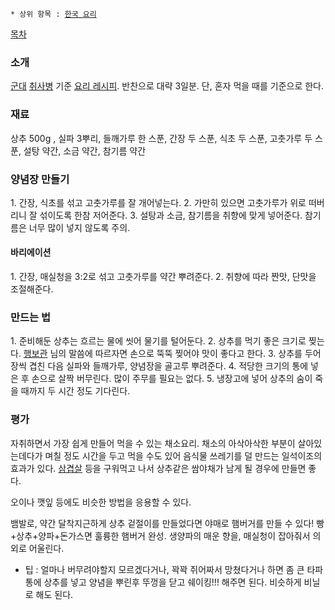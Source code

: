 * 상위 항목 : [[한국 요리]]

[[목차]]

=== 소개 ===

[[군대]] [[취사병]] 기준 [[요리 레시피]]. 
반찬으로 대략 3일분. 단, 혼자 먹을 때를 기준으로 한다.

=== 재료 ===

상추 500g , 실파 3뿌리, 들깨가루 한 스푼, 간장 두 스푼, 식초 두 스푼, 고춧가루 두 스푼, 설탕 약간, 소금 약간, 참기름 약간

=== 양념장 만들기 ===

1. 간장, 식초를 섞고 고춧가루를 잘 개어넣는다. 
2. 가만히 있으면 고춧가루가 위로 떠버리니 잘 섞이도록 한참 저어준다.
3. 설탕과 소금, 참기름을 취향에 맞게 넣어준다. 참기름은 너무 많이 넣지 않도록 주의.

==== 바리에이션 ====
1. 간장, 매실청을 3:2로 섞고 고춧가루를 약간 뿌려준다.
2. 취향에 따라 짠맛, 단맛을 조절해준다.

=== 만드는 법 ===

1. 준비해둔 상추는 흐르는 물에 씻어 물기를 털어둔다. 
2. 상추를 먹기 좋은 크기로 찢는다. [[행보관]] 님의 말씀에 따르자면 손으로 뚝뚝 찢어야 맛이 좋다고 한다.
3. 상추를 두어 장씩 겹친 다음 실파와 들깨가루, 양념장을 골고루 뿌려준다.
4. 적당한 크기의 통에 넣은 후 손으로 살짝 버무린다. 많이 주무를 필요는 없다. 
5. 냉장고에 넣어 상추의 숨이 죽을 때까지 두 시간 정도 기다린다.

=== 평가 ===

자취하면서 가장 쉽게 만들어 먹을 수 있는 채소요리. 채소의 아삭아삭한 부분이 살아있는데다가 며칠 정도 시간을 두고 먹을 수도 있어 음식물 쓰레기를 덜 만드는 일석이조의 효과가 있다. [[삼겹살]] 등을 구워먹고 나서 상추같은 쌈야채가 남게 될 경우에 만들면 좋다. 

오이나 깻잎 등에도 비슷한 방법을 응용할 수 있다.

뱀발로, 약간 달착지근하게 상추 겉절이를 만들었다면 야매로 햄버거를 만들 수 있다!
빵+상추+양파+돈가스면 훌륭한 햄버거 완성. 생양파의 매운 향을, 매실청이 잡아줘서 의외로 어울린다.

* 팁 : 얼마나 버무려야할지 모르겠다거나, 꽉꽉 쥐어짜서 망쳤다거나 하면 좀 큰 타파통에 상추를 넣고 양념을 뿌린후 뚜껑을 닫고 쉐이킹!!! 해주면 된다. 비슷하게 비닐로 해도 된다.
